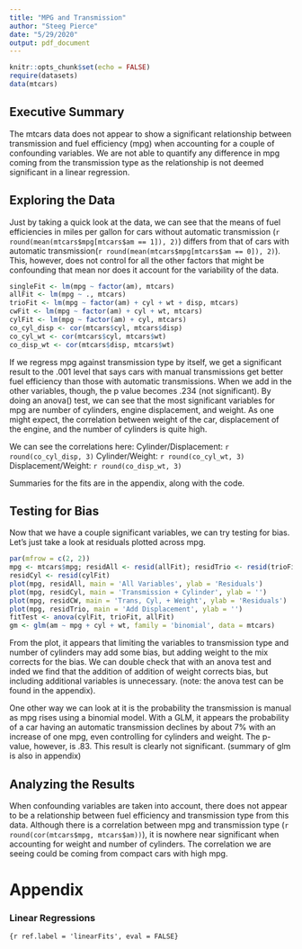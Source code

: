 ```yaml
---
title: "MPG and Transmission"
author: "Steeg Pierce"
date: "5/29/2020"
output: pdf_document
---
```


```r
knitr::opts_chunk$set(echo = FALSE)
require(datasets)
data(mtcars)
```

## Executive Summary

The mtcars data does not appear to show a significant relationship between transmission and fuel efficiency (mpg) when accounting for a couple of confounding variables. We are not able to quantify any difference in mpg coming from the transmission type as the relationship is not deemed significant in a linear regression.

## Exploring the Data

Just by taking a quick look at the data, we can see that the means of fuel efficiencies in miles per gallon for cars without automatic transmission (`r round(mean(mtcars$mpg[mtcars$am == 1]), 2)`) differs from that of cars with automatic transmission(`r round(mean(mtcars$mpg[mtcars$am == 0]), 2)`). This, however, does not control for all the other factors that might be confounding that mean nor does it account for the variability of the data.

```r
singleFit <- lm(mpg ~ factor(am), mtcars)
allFit <- lm(mpg ~ ., mtcars)
trioFit <- lm(mpg ~ factor(am) + cyl + wt + disp, mtcars)
cwFit <- lm(mpg ~ factor(am) + cyl + wt, mtcars)
cylFit <- lm(mpg ~ factor(am) + cyl, mtcars)
co_cyl_disp <- cor(mtcars$cyl, mtcars$disp)
co_cyl_wt <- cor(mtcars$cyl, mtcars$wt)
co_disp_wt <- cor(mtcars$disp, mtcars$wt)
```

If we regress mpg against transmission type by itself, we get a significant result to the .001 level that says cars with manual transmissions get better fuel efficiency than those with automatic transmissions. When we add in the other variables, though, the p value becomes .234 (not significant). By doing an anova() test, we can see that the most significant variables for mpg are number of cylinders, engine displacement, and weight. As one might expect, the correlation between weight of the car, displacement of the engine, and the number of cylinders is quite high. 

We can see the correlations here:
Cylinder/Displacement: `r round(co_cyl_disp, 3)`
Cylinder/Weight: `r round(co_cyl_wt, 3)`
Displacement/Weight: `r round(co_disp_wt, 3)`

Summaries for the fits are in the appendix, along with the code.

## Testing for Bias

Now that we have a couple significant variables, we can try testing for bias. Let's just take a look at residuals plotted across mpg.

```r
par(mfrow = c(2, 2))
mpg <- mtcars$mpg; residAll <- resid(allFit); residTrio <- resid(trioFit); residCW <- resid(cwFit)
residCyl <- resid(cylFit)
plot(mpg, residAll, main = 'All Variables', ylab = 'Residuals')
plot(mpg, residCyl, main = 'Transmission + Cylinder', ylab = '')
plot(mpg, residCW, main = 'Trans, Cyl, + Weight', ylab = 'Residuals')
plot(mpg, residTrio, main = 'Add Displacement', ylab = '')
fitTest <- anova(cylFit, trioFit, allFit)
gm <- glm(am ~ mpg + cyl + wt, family = 'binomial', data = mtcars)
```

From the plot, it appears that limiting the variables to transmission type and number of cylinders may add some bias, but adding weight to the mix corrects for the bias. We can double check that with an anova test and inded we find that the addition of addition of weight corrects bias, but including additional variables is unnecessary. (note: the anova test can be found in the appendix). 

One other way we can look at it is the probability the transmission is manual as mpg rises using a binomial model. With a GLM, it appears the probability of a car having an automatic transmission declines by about 7% with an increase of one mpg, even controlling for cylinders and weight. The p-value, however, is .83. This result is clearly not significant. (summary of glm is also in appendix)

## Analyzing the Results

When confounding variables are taken into account, there does not appear to be a relationship between fuel efficiency and transmission type from this data. Although there is a correlation between mpg and transmission type (`r round(cor(mtcars$mpg, mtcars$am))`), it is nowhere near significant when accounting for weight and number of cylinders. The correlation we are seeing could be coming from compact cars with high mpg.


\newpage
# Appendix

### Linear Regressions

```{r ref.label = 'linearFits', eval = FALSE}```
